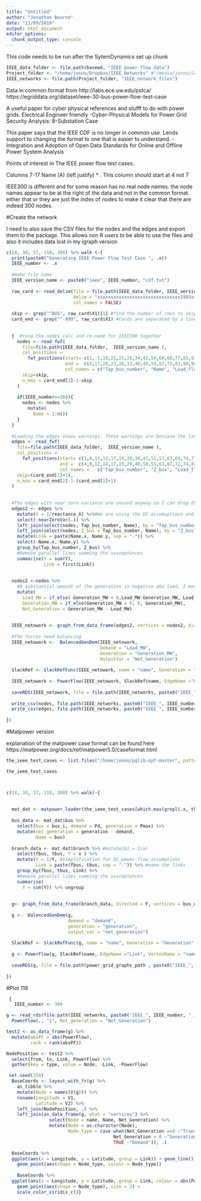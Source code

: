 ```yaml
---
title: "Untitled"
author: "Jonathan Bourne"
date: "13/09/2019"
output: html_document
editor_options: 
  chunk_output_type: console
---
```

This code needs to be run after the SytemDynamics set up chunk

```r
IEEE_data_folder <- file.path(basewd, "IEEE power flow data")
Project_folder <- "/home/jonno/Dropbox/IEEE_Networks" #"/media/jonno/Seagate Expansion Drive/IEEE_Networks"
IEEE_networks <- file.path(Project_folder, "IEEE_network_files")

```


Data in common format from
http://labs.ece.uw.edu/pstca/
https://egriddata.org/dataset/ieee-30-bus-power-flow-test-case


A useful paper for cyber physical references and stufff to do with power grids. Electrical Engineer friendly
-Cyber-Physical Models for Power Grid Security Analysis: 8-Substation Case 

This paper says that the IEEE CDF is no longer in common use. Lends support to changing the format to one that is easier to understand.
-Integration and Adoption of Open Data Standards for Online and Offline Power System Analysis

Points of interest in The IEEE power flow test cases.

Columns  7-17   Name (A) (left justify) * . This column should start at 4 not 7

IEEE300 is different and for some reason has no real node names. the node names appear to be at the right of the data and not in the common format. either that or they are just the index of nodes to make it clear that there are indeed 300 nodes.

#Create the network

I need to also save the CSV files for the nodes and the edges and export them to the package. This allows non R users to be able to use the files and also it includes data lost in my igraph version

```r

c(14, 30, 57, 118, 300) %>% walk (~{
  print(paste0("Generating IEEE Power Flow Test Case ", .x))
  IEEE_number <- .x
  
  #make file name
  IEEE_version_name <- paste0("ieee", IEEE_number, "cdf.txt")
  
  raw_card <- read_delim(file = file.path(IEEE_data_folder, IEEE_version_name),
                         delim = "xxxxxxxxxxxxxxxxxxxxxxxxxxxxxxx1983xx",
                         col_names = FALSE)
  
  skip <- grep("^BUS", raw_card$X1)[1] #find the number of rows to skip by finding the first row that begins with BUS
  card_end <- grep("^-999", raw_card$X1) #Cards are separated by a line beginning -999
  
  
  {  #runa the nodes calc and re-name for IEEE300 together
    nodes <- read_fwf(
      file=file.path(IEEE_data_folder,  IEEE_version_name ),
      col_positions = 
        fwf_positions(start= c(1, 5,19,21,25,28,34,41,50,60,68,77,85,91,99, 107,115,124), 
                      end =  c(4,17,20,23,26,33,40,49,59,67,75,83,90,98,106,114,122,127), 
                      col_names = c("Tap_bus_number", "Name", "Load_flow area_number", "Loss_zone number", "Type", "Final_voltage", "Final angle", "Load_MW", "Load_MVAR", "Generation_MW", "Generation_MVAR", "Base_KV", "Desired_Volts", "Maximum_VAR", "Minimum_VAR", "Shunt_conductance", "Shunt_susceptance", "Remote_controlled_bus_number")),
      skip=skip,
      n_max = card_end[1]-1-skip
    ) 
    
    if(IEEE_number==300){
      nodes <- nodes %>%
        mutate(
          Name = 1:n())
    }
  }
  
  #Loading the edges shows warnings. These warnings are becuase the last column is too few columns. However, this doesn't matter as the column is empty for all the networks anyway
  edges <- read_fwf(
    file=file.path(IEEE_data_folder,  IEEE_version_name ),
    col_positions = 
      fwf_positions(start= c(1,6,11,13,17,19,20,30,41,51,57,63,69,74,77,84,91,98, 106,113,120), 
                    end =  c(4,9,12,14,17,19,29,40,50,55,61,67,72,74,82,90,97,104,111,119,126), 
                    col_names =   c("Tap_bus_number", "Z_bus", "Load_flow_area", "Loss_zone", "Circuit", "Type", "resistance_R", "reactance_X", "Line_charging_B", "Line_MVA_rating_No_1", "Line_MVA_rating_No_2", "Line_MVA_rating_No_3", "Control_bus_number", "Side", "Transformer_final turns_ratio", "Transformer_(phase shifter)_final angle", "Minimum_tap", "Maximum_tap", "Step_size", "Minimum_voltage", "Maximum_voltage")),
    skip=(card_end[1]+1),
    n_max = card_end[2]-1-(card_end[1]+1)
  )
  
  
  #The edges with near zero variance are unused anyway so I can drop them without issues
  edges2 <- edges %>%
    mutate(Y = 1/reactance_X) %>%#We are using the DC assumuptions and the value of R is small compared to X thus we can say susceptance B = 1/X
    select(-nearZeroVar(.)) %>%
    left_join(select(nodes, Tap_bus_number, Name), by = "Tap_bus_number") %>%
    left_join(select(nodes, Z_bus = Tap_bus_number, Name), by = "Z_bus") %>%
    mutate(Link = paste(Name.x, Name.y, sep = "-")) %>%
    select(-Name.x,-Name.y) %>%
    group_by(Tap_bus_number, Z_bus) %>%
    #Remove parallel lines summing the susceptances
    summarise(Y = sum(Y),
              Link = first(Link)) 
  
  
  nodes2 <-nodes %>%
    #A substantial amount of the generation is negative aka load, I move it into the load column
    mutate(
      Load_MW = if_else( Generation_MW < 0,Load_MW-Generation_MW, Load_MW),
      Generation_MW = if_else(Generation_MW < 0, 0, Generation_MW),
      Net_Generation = Generation_MW - Load_MW)
  
  
  IEEE_netowork <- graph_from_data_frame(edges2, vertices = nodes2, directed = FALSE)
  
  #The forces need balancing
  IEEE_netowork <-  BalencedGenDem(IEEE_netowork, 
                                   Demand = "Load_MW",
                                   Generation = "Generation_MW",
                                   OutputVar = "Net_Generation")
  
  SlackRef <- SlackRefFunc(IEEE_netowork, name = "name", Generation = "Generation_MW")
  
  IEEE_netowork <- PowerFlow(IEEE_netowork, SlackRef$name, EdgeName ="Link", VertexName = "name", Net_generation = "Net_Generation")
  
  saveRDS(IEEE_netowork, file = file.path(IEEE_networks, paste0("IEEE_", IEEE_number, "_igraph.rds")))
  
  write_csv(nodes, file.path(IEEE_networks, paste0("IEEE_", IEEE_number, "_nodes.csv")))
  write_csv(edges, file.path(IEEE_networks, paste0("IEEE_", IEEE_number, "_edges.csv")))
  
})


```



#Matpower version

explanation of the matpower case format can be found here
https://matpower.org/docs/ref/matpower5.0/caseformat.html

```r

the_ieee_test_cases <- list.files("/home/jonno/pglib-opf-master", pattern = "ieee.m", full.names = TRUE)

the_ieee_test_cases



c(14, 30, 57, 118, 300) %>% walk(~{
  
  
  mat_dat <- matpower_loader(the_ieee_test_cases[which.max(grepl(.x, the_ieee_test_cases))], output_graph = F)
  
  bus_data <- mat_dat$bus %>%
    select(bus = bus_i, demand = Pd, generation = Pmax) %>%
    mutate(net_generation = generation - demand,
           Name = bus)
  
  branch_data <- mat_dat$branch %>% #mutate(b1 = 1/x)
    select(fbus, tbus, Y = x ) %>%
    mutate(Y = 1/Y, #simplification for DC power flow assumptions
           Link = paste(fbus, tbus, sep = "-")) %>% #name the links
    group_by(fbus, tbus, Link) %>%
    #Remove parallel lines summing the susceptances
    summarise(
      Y = sum(Y)) %>% ungroup
  
  
  g<- graph_from_data_frame(branch_data, directed = F, vertices = bus_data)
  
  g <-  BalencedGenDem(g, 
                       demand = "demand",
                       generation = "generation",
                       output_var = "net_generation")
  
  SlackRef <- SlackRefFunc(g, name = "name", Generation = "Generation")
  
  g <- PowerFlow(g, SlackRef$name, EdgeName ="Link", VertexName = "name", Net_generation = "Net_Generation")
  
  saveRDS(g, file = file.path(power_grid_graphs_path , paste0("IEEE_", .x, "_igraph.rds")))
  
})

```



#Plot 118

```r

 {
   IEEE_number <- 300

g <- read_rds(file.path(IEEE_networks, paste0("IEEE_", IEEE_number, "_igraph.rds"))) %>%
  PowerFlow(., "1", Net_generation = "Net_Generation")

test2 <- as_data_frame(g) %>%
  mutate(absPF = abs(PowerFlow),
         rank = rank(absPF))

NodePosition <- test2 %>%
  select(from, to, Link, PowerFlow) %>%
  gather(key = type, value = Node, -Link, -PowerFlow)

 set.seed(158)
  BaseCoords <- layout_with_fr(g) %>% 
    as_tibble %>% 
    mutate(Node = names(V(g))) %>%
    rename(Longitude = V1,
           Latitude = V2) %>%
    left_join(NodePosition, .) %>%
    left_join(as_data_frame(g, what = "vertices") %>% 
                select(Node = name, Name, Net_Generation) %>% 
                mutate(Node = as.character(Node),
                       Node_type = case_when(Net_Generation ==0 ~"Transmission",
                                        Net_Generation > 0 ~"Generation",
                                        TRUE ~"Demand")), .)

  BaseCoords %>%
  ggplot(aes(x = Longitude, y = Latitude, group = Link)) + geom_line() +  
    geom_point(aes(shape = Node_type, colour = Node_type))
  
    BaseCoords %>%
  ggplot(aes(x = Longitude, y = Latitude, group = Link, colour = abs(PowerFlow))) + geom_line() +  
    geom_point(aes(shape = Node_type), size = 2) +
    scale_color_viridis_c()}

```


